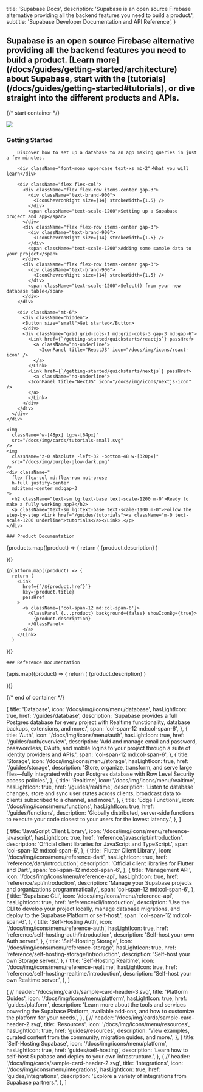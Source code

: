 
  title: 'Supabase Docs',
  description:
    'Supabase is an open source Firebase alternative providing all the backend features you need to build a product.',
  subtitle: 'Supabase Developer Documentation and API Reference',
}

<h2 className="text-base max-w-xl m-0">
  Supabase is an open source Firebase alternative providing all the backend features you need to
  build a product. [Learn more](/docs/guides/getting-started/architecture) about Supabase, start
  with the [tutorials](/docs/guides/getting-started#tutorials), or dive straight into the different
  products and APIs.
</h2>

{/* start container */}

<div className="flex flex-col gap-12 my-12">

<div className="space-y-8 hidden">
  <div className="
    border border-scale-400
    relative overflow-hidden
    grid grid-cols-12
    rounded-lg
    px-8 md:px-12 py-5 md:py-12
    ">
    <div className="col-span-12 lg:col-span-7 flex flex-col gap-6">
      <img className="hidden lg:visible absolute right-0 top-0 w-[500px]" src="/docs/img/cards/dark.png" />
      <div className="">
        <h3 className="text-2xl m-0 mb-3">Getting Started</h3>

        Discover how to set up a database to an app making queries in just a few minutes.

        <div className="font-mono uppercase text-xs mb-2">What you will learn</div>

        <div className="flex flex-col">
          <div className="flex flex-row items-center gap-3">
            <div className="text-brand-900">
              <IconChevronRight size={14} strokeWidth={1.5} />
            </div>
            <span className="text-scale-1200">Setting up a Supabase project and app</span>
          </div>
          <div className="flex flex-row items-center gap-3">
            <div className="text-brand-900">
              <IconChevronRight size={14} strokeWidth={1.5} />
            </div>
            <span className="text-scale-1200">Adding some sample data to your project</span>
          </div>
          <div className="flex flex-row items-center gap-3">
            <div className="text-brand-900">
              <IconChevronRight size={14} strokeWidth={1.5} />
            </div>
            <span className="text-scale-1200">Select() from your new database table</span>
          </div>
        </div>

        <div className="mt-6">
          <div className="hidden">
          <Button size="small">Get started</Button>
          </div>
          <div className="grid grid-cols-1 md:grid-cols-3 gap-3 md:gap-6">
            <Link href={`/getting-started/quickstarts/reactjs`} passHref>
              <a className="no-underline">
                <IconPanel title="ReactJS" icon="/docs/img/icons/react-icon" />
              </a>
            </Link>
            <Link href={`/getting-started/quickstarts/nextjs`} passHref>
              <a className="no-underline">
            <IconPanel title="NextJS" icon="/docs/img/icons/nextjs-icon" />
            </a>
            </Link>
          </div>
        </div>
      </div>
    </div>

  </div>
  <div
    className="
      border
      relative
      px-8 md:px-12 h-20
      border-scale-400
      overflow-hidden
      min-w-full
      rounded-lg
      flex flex-row gap-6 items-center
      "
  >

    <img
      className="w-[48px] lg:w-[64px]"
      src="/docs/img/cards/tutorials-small.svg"
    />
    <img
      className="z-0 absolute -left-32 -bottom-48 w-[320px]"
      src="/docs/img/purple-glow-dark.png"
    />
    <div className="
      flex flex-col md:flex-row not-prose
      h-full justify-center
      md:items-center md:gap-3
    ">
      <h2 className="text-sm lg:text-base text-scale-1200 m-0">Ready to make a fully working app?</h2>
      <p className="text-sm lg:text-base text-scale-1100 m-0">Follow the step-by-step <Link href="/guides/tutorials"><a className="m-0 text-scale-1200 underline">tutorials</a></Link>.</p>
    </div>

  </div>
</div>

<div>
  <div className="max-w-xl">

    ### Product Documentation

  </div>

  <div className="grid grid-cols-12 gap-6 not-prose">
    {products.map((product) => {
      return (
        <Link
          href={`${product.href}`}
          key={product.title}
          passHref
        >
          <a className={product.span ?? 'col-span-12 md:col-span-4'}>
            <GlassPanel {...product} background={true} showIconBg={true} showLink={true}>
              {product.description}
            </GlassPanel>
          </a>
        </Link>
      )

})}

    {platform.map((product) => {
      return (
        <Link
          href={`/${product.href}`}
          key={product.title}
          passHref
        >
          <a className={'col-span-12 md:col-span-6'}>
            <GlassPanel {...product} background={false} showIconBg={true}>
              {product.description}
            </GlassPanel>
          </a>
        </Link>
      )

})}

  </div>

</div>

<div>

  <div className="max-w-xl">

    ### Reference Documentation

  </div>

  <div className="grid grid-cols-12 gap-6 not-prose">
    {apis.map((product) => {
      return (
        <Link
          href={`/${product.href}`}
          key={product.title}
          passHref
        >
          <a className={product.span ?? 'col-span-12 lg:col-span-4'}>
            <GlassPanel {...product} background={false}>
              {product.description}
            </GlassPanel>
          </a>
        </Link>
      )

})}

  </div>
</div>

{/* end of container */}

</div>

  {
    title: 'Database',
    icon: '/docs/img/icons/menu/database',
    hasLightIcon: true,
    href: '/guides/database',
    description:
      'Supabase provides a full Postgres database for every project with Realtime functionality, database backups, extensions, and more.',
    span: 'col-span-12 md:col-span-6',
  },
  {
    title: 'Auth',
    icon: '/docs/img/icons/menu/auth',
    hasLightIcon: true,
    href: '/guides/auth/overview',
    description:
      'Add and manage email and password, passwordless, OAuth, and mobile logins to your project through a suite of identity providers and APIs.',
    span: 'col-span-12 md:col-span-6',
  },
  {
    title: 'Storage',
    icon: '/docs/img/icons/menu/storage',
    hasLightIcon: true,
    href: '/guides/storage',
    description:
      'Store, organize, transform, and serve large files—fully integrated with your Postgres database with Row Level Security access policies.',
  },
  {
    title: 'Realtime',
    icon: '/docs/img/icons/menu/realtime',
    hasLightIcon: true,
    href: '/guides/realtime',
    description:
      'Listen to database changes, store and sync user states across clients, broadcast data to clients subscribed to a channel, and more.',
  },
  {
    title: 'Edge Functions',
    icon: '/docs/img/icons/menu/functions',
    hasLightIcon: true,
    href: '/guides/functions',
    description:
      'Globally distributed, server-side functions to execute your code closest to your users for the lowest latency.',
  },
]

  {
    title: 'JavaScript Client Library',
    icon: '/docs/img/icons/menu/reference-javascript',
    hasLightIcon: true,
    href: 'reference/javascript/introduction',
    description: 'Official client libraries for JavaScript and TypeScript.',
    span: 'col-span-12 md:col-span-6',
  },
  {
    title: 'Flutter Client Library',
    icon: '/docs/img/icons/menu/reference-dart',
    hasLightIcon: true,
    href: 'reference/dart/introduction',
    description: 'Official client libraries for Flutter and Dart.',
    span: 'col-span-12 md:col-span-6',
  },
  {
    title: 'Management API',
    icon: '/docs/img/icons/menu/reference-api',
    hasLightIcon: true,
    href: 'reference/api/introduction',
    description: 'Manage your Supabase projects and organizations programmatically.',
    span: 'col-span-12 md:col-span-6',
  },
  {
    title: 'Supabase CLI',
    icon: '/docs/img/icons/menu/reference-api',
    hasLightIcon: true,
    href: 'reference/cli/introduction',
    description:
      'Use the CLI to develop your project locally, manage database migrations, and deploy to the Supabase Platform or self-host.',
    span: 'col-span-12 md:col-span-6',
  },
  {
    title: 'Self-Hosting Auth',
    icon: '/docs/img/icons/menu/reference-auth',
    hasLightIcon: true,
    href: 'reference/self-hosting-auth/introduction',
    description: 'Self-host your own Auth server.',
  },
  {
    title: 'Self-Hosting Storage',
    icon: '/docs/img/icons/menu/reference-storage',
    hasLightIcon: true,
    href: 'reference/self-hosting-storage/introduction',
    description: 'Self-host your own Storage server.',
  },
  {
    title: 'Self-Hosting Realtime',
    icon: '/docs/img/icons/menu/reference-realtime',
    hasLightIcon: true,
    href: 'reference/self-hosting-realtime/introduction',
    description: 'Self-host your own Realtime server.',
  },
]

  {
    // header: '/docs/img/cards/sample-card-header-3.svg',
    title: 'Platform Guides',
    icon: '/docs/img/icons/menu/platform',
    hasLightIcon: true,
    href: 'guides/platform',
    description:
      'Learn more about the tools and services powering the Supabase Platform, available add-ons, and how to customize the platform for your needs.',
  },
  {
    // header: '/docs/img/cards/sample-card-header-2.svg',
    title: 'Resources',
    icon: '/docs/img/icons/menu/resources',
    hasLightIcon: true,
    href: 'guides/resources',
    description: 'View examples, curated content from the community, migration guides, and more.',
  },
  {
    title: 'Self-Hosting Supabase',
    icon: '/docs/img/icons/menu/platform',
    hasLightIcon: true,
    href: 'guides/self-hosting',
    description: 'Learn how to self-host Supabase and deploy to your own infrastructure.',
  },
  {
    // header: '/docs/img/cards/sample-card-header-2.svg',
    title: 'Integrations',
    icon: '/docs/img/icons/menu/integrations',
    hasLightIcon: true,
    href: 'guides/integrations',
    description: 'Explore a variety of integrations from Supabase partners.',
  },
]


